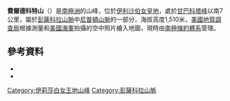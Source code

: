 {{coord|84|6|S|56|6|W|source:GNIS|display=title}}

'''費爾德科特山'''（{{lang-en|Mount Feldkotter}}）是[[南極洲|南極洲]]的山峰，位於[[伊利沙伯女皇地|伊利沙伯女皇地]]，處於[[甘巴科塔峰|甘巴科塔峰]]以南7公里，屬於[[彭薩科拉山脈|彭薩科拉山脈]]中[[尼普頓山脈|尼普頓山脈]]的一部分，海拔高度1,510米，[[美國地質調查局|美國地質調查局]]根據測量和[[美國海軍|美國海軍]]拍攝的空中照片繪入地圖，現時由[[南極條約體系|南極條約體系]]管理。

==參考資料==
*{{cite gnis | type = antarid | id = 4813| name = Feldkotter, Mount | accessdate = 2012-03-19}}
*{{usgs-gazetteer|id=4813|name=Feldkotter, Mount}}

{{DEFAULTSORT:Mount Feldkotter}}
[[Category:伊莉莎白女王地山峰|Category:伊莉莎白女王地山峰]]
[[Category:彭薩科拉山脈|Category:彭薩科拉山脈]]


{{QueenElizabethLand-geo-stub}}